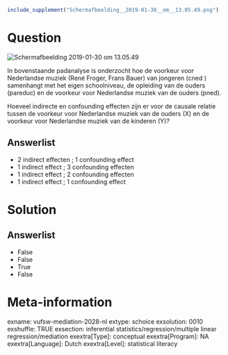 ```r
include_supplement("Schermafbeelding__2019-01-30__om__13.05.49.png")
```

Question
========
<img src="Schermafbeelding__2019-01-30__om__13.05.49.png"
class="fr-fic fr-dii tvcss_2"
alt="Schermafbeelding 2019-01-30 om 13.05.49" />  
  
In bovenstaande padanalyse is onderzocht hoe de voorkeur voor
Nederlandse muziek (René Froger, Frans Bauer) van jongeren (cned )
samenhangt met het eigen schoolniveau, de opleiding van de ouders
(pareduc) en de voorkeur voor Nederlandse muziek van de ouders (pned).  

Hoeveel indirecte en confounding effecten zijn er voor de causale
relatie tussen de voorkeur voor Nederlandse muziek van de ouders (X) en
de voorkeur voor Nederlandse muziek van de kinderen (Y)?

Answerlist
----------
* 2 indirect effecten ; 1 confounding effect
* 1 indirect effect ; 3 confounding effecten** **
* 1 indirect effect ; 2 confounding effecten
* 1 indirect effect ; 1 confounding effect

Solution
========










Answerlist
----------
* False
* False
* True
* False

Meta-information
================
exname: vufsw-mediation-2028-nl
extype: schoice
exsolution: 0010
exshuffle: TRUE
exsection: inferential statistics/regression/multiple linear regression/mediation
exextra[Type]: conceptual
exextra[Program]: NA
exextra[Language]: Dutch
exextra[Level]: statistical literacy

